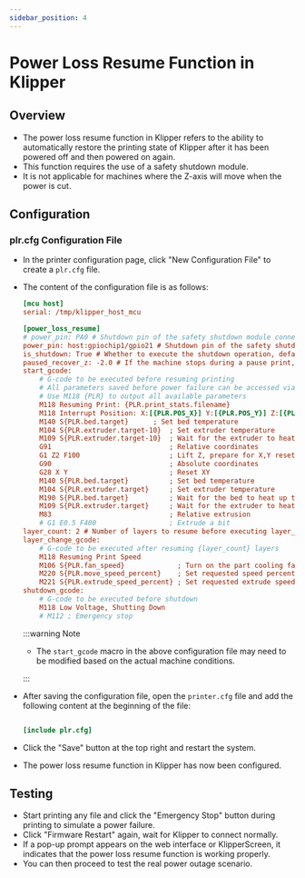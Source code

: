 ```yaml
---
sidebar_position: 4
---
```


# Power Loss Resume Function in Klipper

## Overview

- The power loss resume function in Klipper refers to the ability to automatically restore the printing state of Klipper after it has been powered off and then powered on again.
- This function requires the use of a safety shutdown module.
- It is not applicable for machines where the Z-axis will move when the power is cut.

## Configuration

### plr.cfg Configuration File

- In the printer configuration page, click "New Configuration File" to create a `plr.cfg` file.
- The content of the configuration file is as follows:

    ```cfg
    [mcu host]   
    serial: /tmp/klipper_host_mcu
    
    [power_loss_resume]
    # power_pin: PA0 # Shutdown pin of the safety shutdown module connected to PA0 of the lower-level MCU
    power_pin: host:gpiochip1/gpio21 # Shutdown pin of the safety shutdown module connected to PA21 of the upper-level MCU
    is_shutdown: True # Whether to execute the shutdown operation, default is enabled
    paused_recover_z: -2.0 # If the machine stops during a pause print, the Z movement distance during recovery, default is no movement
    start_gcode:
        # G-code to be executed before resuming printing
        # All parameters saved before power failure can be accessed via {PLR}
        # Use M118 {PLR} to output all available parameters
        M118 Resuming Print: {PLR.print_stats.filename}
        M118 Interrupt Position: X:[{PLR.POS_X}] Y:[{PLR.POS_Y}] Z:[{PLR.POS_Z}] E:[{PLR.POS_E}]
        M140 S{PLR.bed.target}      ; Set bed temperature
        M104 S{PLR.extruder.target-10}  ; Set extruder temperature
        M109 S{PLR.extruder.target-10}  ; Wait for the extruder to heat up to the set temperature
        G91                             ; Relative coordinates
        G1 Z2 F100                      ; Lift Z, prepare for X,Y reset
        G90                             ; Absolute coordinates
        G28 X Y                         ; Reset XY
        M140 S{PLR.bed.target}          ; Set bed temperature
        M104 S{PLR.extruder.target}     ; Set extruder temperature
        M190 S{PLR.bed.target}          ; Wait for the bed to heat up to the set temperature
        M109 S{PLR.extruder.target}     ; Wait for the extruder to heat up to the set temperature
        M83                             ; Relative extrusion
        # G1 E0.5 F400                  ; Extrude a bit
    layer_count: 2 # Number of layers to resume before executing layer_change_gcode
    layer_change_gcode:                
        # G-code to be executed after resuming {layer_count} layers
        M118 Resuming Print Speed
        M106 S{PLR.fan_speed}             ; Turn on the part cooling fan
        M220 S{PLR.move_speed_percent}    ; Set requested speed percentage
        M221 S{PLR.extrude_speed_percent} ; Set requested extrude speed percentage
    shutdown_gcode:
        # G-code to be executed before shutdown
        M118 Low Voltage, Shutting Down
        # M112 ; Emergency stop

    ```

    :::warning Note

    - The `start_gcode` macro in the above configuration file may need to be modified based on the actual machine conditions.

    :::

- After saving the configuration file, open the `printer.cfg` file and add the following content at the beginning of the file:

    ```cfg

    [include plr.cfg]

    ```

- Click the "Save" button at the top right and restart the system.
- The power loss resume function in Klipper has now been configured.

## Testing

- Start printing any file and click the "Emergency Stop" button during printing to simulate a power failure.
- Click "Firmware Restart" again, wait for Klipper to connect normally.
- If a pop-up prompt appears on the web interface or KlipperScreen, it indicates that the power loss resume function is working properly.
- You can then proceed to test the real power outage scenario.
